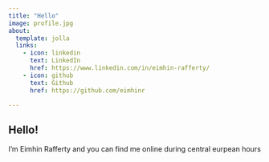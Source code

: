 ```yaml
---
title: "Hello"
image: profile.jpg
about:
  template: jolla
  links:
    - icon: linkedin
      text: LinkedIn
      href: https://www.linkedin.com/in/eimhin-rafferty/
    - icon: github
      text: Github
      href: https://github.com/eimhinr

---
```


## Hello! 
I'm Eimhin Rafferty and you can find me online during central eurpean hours 
